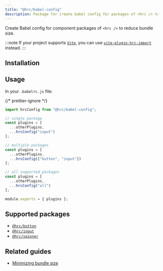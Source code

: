 ```yaml
---
title: "@hrc/babel-config"
description: Package for create babel config for packages of <hrc /> to reduce bundle size
---
```




Create Babel config for component packages of `<hrc />` to reduce bundle size.

:::note
If your project supports [`Vite`](https://vitejs.dev/), you can use
[`vite-plugin-hrc-import`](/hrc/packages/vite-plugin-hrc-import) instead.
:::

## Installation

<InstallCommand packages={packages} isDev />

## Usage

In your `.babelrc.js` file:

{/* prettier-ignore */}
```js
import hrcConfig from "@hrc/babel-config";

// single package
const plugins = [
  ...otherPlugins,
  ...hrcConfig("input")
];

// multiple packages
const plugins = [
  ...otherPlugins,
  ...hrcConfig(["button", "input"])
];

// all supported packages
const plugins = [
  ...otherPlugins,
  ...hrcConfig("all")
];

module.exports = { plugins };
```

## Supported packages

- [`@hrc/button`](/hrc/packages/button)
- [`@hrc/input`](/hrc/packages/input)
- [`@hrc/spinner`](/hrc/packages/spinner)

## Related guides

- [Minimizing bundle size](/hrc/guides/minimizing-bundle-size)
